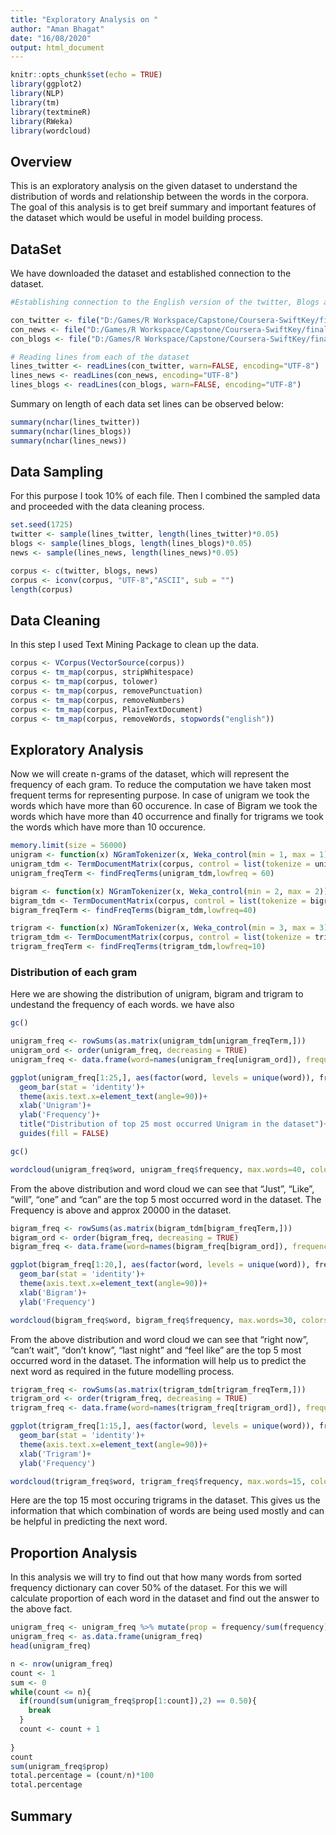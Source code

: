 ---
title: "Exploratory Analysis on "
author: "Aman Bhagat"
date: "16/08/2020"
output: html_document
---

```{r setup, include=FALSE}
knitr::opts_chunk$set(echo = TRUE)
library(ggplot2)
library(NLP)
library(tm)
library(textmineR)
library(RWeka)
library(wordcloud)

```

## Overview
 
This is an exploratory analysis on the given dataset to understand the distribution of words and relationship between the words in the corpora. The goal of this analysis is to get breif summary and important features of the dataset which would be useful in model building process.

## DataSet

We have downloaded the dataset and established connection to the dataset.

```{r datset, echo=TRUE}
#Establishing connection to the English version of the twitter, Blogs and news dataset

con_twitter <- file("D:/Games/R Workspace/Capstone/Coursera-SwiftKey/final/en_US/en_US.twitter.txt", "r")
con_news <- file("D:/Games/R Workspace/Capstone/Coursera-SwiftKey/final/en_US/en_US.news.txt", "r")
con_blogs <- file("D:/Games/R Workspace/Capstone/Coursera-SwiftKey/final/en_US/en_US.blogs.txt", "r")

```

```{r reading, cache = TRUE, warning = FALSE}
# Reading lines from each of the dataset
lines_twitter <- readLines(con_twitter, warn=FALSE, encoding="UTF-8")
lines_news <- readLines(con_news, encoding="UTF-8")
lines_blogs <- readLines(con_blogs, warn=FALSE, encoding="UTF-8")
```

Summary on length of each data set lines can be observed below:

```{r summary, cache = TRUE}
summary(nchar(lines_twitter))
summary(nchar(lines_blogs))
summary(nchar(lines_news))

```

## Data Sampling

For this purpose I took 10% of each file. Then I combined the sampled data and proceeded with the data cleaning process. 

```{r sampling, cache = TRUE}
set.seed(1725)
twitter <- sample(lines_twitter, length(lines_twitter)*0.05)
blogs <- sample(lines_blogs, length(lines_blogs)*0.05)
news <- sample(lines_news, length(lines_news)*0.05)

corpus <- c(twitter, blogs, news)
corpus <- iconv(corpus, "UTF-8","ASCII", sub = "")
length(corpus)
```

## Data Cleaning

In this step I used Text Mining Package to clean up the data. 

```{r datacleaning, cache = TRUE}
corpus <- VCorpus(VectorSource(corpus))
corpus <- tm_map(corpus, stripWhitespace)
corpus <- tm_map(corpus, tolower)
corpus <- tm_map(corpus, removePunctuation)
corpus <- tm_map(corpus, removeNumbers)
corpus <- tm_map(corpus, PlainTextDocument)
corpus <- tm_map(corpus, removeWords, stopwords("english"))
```

## Exploratory Analysis

Now we will create  n-grams of the dataset, which will represent the frequency of each gram. To reduce the computation we have taken most frequent terms for representing purpose. In case of unigram we took the words which have more than 60 occurence. In case of Bigram we took the words which have more than 40 occurrence and finally for trigrams we took the words which have more than 10 occurence.

```{r n-gram, cache = TRUE}
memory.limit(size = 56000)
unigram <- function(x) NGramTokenizer(x, Weka_control(min = 1, max = 1))
unigram_tdm <- TermDocumentMatrix(corpus, control = list(tokenize = unigram))
unigram_freqTerm <- findFreqTerms(unigram_tdm,lowfreq = 60)
```
```{r bigram,cache = TRUE}
bigram <- function(x) NGramTokenizer(x, Weka_control(min = 2, max = 2))
bigram_tdm <- TermDocumentMatrix(corpus, control = list(tokenize = bigram))
bigram_freqTerm <- findFreqTerms(bigram_tdm,lowfreq=40)
```
```{r trigram, cache = TRUE}
trigram <- function(x) NGramTokenizer(x, Weka_control(min = 3, max = 3))
trigram_tdm <- TermDocumentMatrix(corpus, control = list(tokenize = trigram))
trigram_freqTerm <- findFreqTerms(trigram_tdm,lowfreq=10)
```
### Distribution of each gram

Here we are showing the distribution of unigram, bigram and trigram to undestand the frequency of each words. we have also 

```{r , echo=FALSE}
gc()
```

```{r Unigram,cache = TRUE, eval=TRUE}
unigram_freq <- rowSums(as.matrix(unigram_tdm[unigram_freqTerm,]))
unigram_ord <- order(unigram_freq, decreasing = TRUE)
unigram_freq <- data.frame(word=names(unigram_freq[unigram_ord]), frequency=unigram_freq[unigram_ord])
```

```{r unigram_plot, eval = FALSE}
ggplot(unigram_freq[1:25,], aes(factor(word, levels = unique(word)), frequency)) +
  geom_bar(stat = 'identity')+
  theme(axis.text.x=element_text(angle=90))+
  xlab('Unigram')+
  ylab('Frequency')+
  title("Distribution of top 25 most occurred Unigram in the dataset")+
  guides(fill = FALSE)
```


```{r , echo=FALSE}
gc()
```

```{r word_cloud_unigram, eval=FALSE}
wordcloud(unigram_freq$word, unigram_freq$frequency, max.words=40, colors=brewer.pal(8, "Set1"))
```

From the above distribution and word cloud we can see that "Just", "Like", "will", "one" and "can" are the top 5 most occurred word in the dataset. The Frequency is above and approx 20000 in the dataset.


```{r bigram_plot, cache = TRUE}
bigram_freq <- rowSums(as.matrix(bigram_tdm[bigram_freqTerm,]))
bigram_ord <- order(bigram_freq, decreasing = TRUE)
bigram_freq <- data.frame(word=names(bigram_freq[bigram_ord]), frequency=bigram_freq[bigram_ord])

ggplot(bigram_freq[1:20,], aes(factor(word, levels = unique(word)), frequency)) +
  geom_bar(stat = 'identity')+
  theme(axis.text.x=element_text(angle=90))+
  xlab('Bigram')+
  ylab('Frequency')
```

```{r bigram_cloud}
wordcloud(bigram_freq$word, bigram_freq$frequency, max.words=30, colors=brewer.pal(8, "Set1"))
```

From the above distribution and word cloud we can see that "right now", "can't wait", "don't know", "last night" and "feel like" are the top 5 most occurred word in the dataset. The information will help us to predict the next word as required in the future modelling process.

```{r triigram, cache = TRUE, eval=TRUE}
trigram_freq <- rowSums(as.matrix(trigram_tdm[trigram_freqTerm,]))
trigram_ord <- order(trigram_freq, decreasing = TRUE)
trigram_freq <- data.frame(word=names(trigram_freq[trigram_ord]), frequency=trigram_freq[trigram_ord])

ggplot(trigram_freq[1:15,], aes(factor(word, levels = unique(word)), frequency)) +
  geom_bar(stat = 'identity')+
  theme(axis.text.x=element_text(angle=90))+
  xlab('Trigram')+
  ylab('Frequency')

```


```{r trigram_cloud}
wordcloud(trigram_freq$word, trigram_freq$frequency, max.words=15, colors=brewer.pal(8, "Set1"))
```

Here are the top 15 most occuring trigrams in the dataset. This gives us the information that which combination of words are being used mostly and can be helpful in predicting the next word.

## Proportion Analysis

In this analysis we will try to find out that how many words from sorted frequency dictionary can cover 50% of the dataset. For this we will calculate proportion of each word in the dataset and find out the answer to the above fact.

```{r prop, cache=TRUE, eval=FALSE}
unigram_freq <- unigram_freq %>% mutate(prop = frequency/sum(frequency))
unigram_freq <- as.data.frame(unigram_freq)
head(unigram_freq)

n <- nrow(unigram_freq)
count <- 1
sum <- 0
while(count <= n){
  if(round(sum(unigram_freq$prop[1:count]),2) == 0.50){
    break
  }
  count <- count + 1
    
}
count
sum(unigram_freq$prop)
total.percentage = (count/n)*100
total.percentage

```

## Summary

